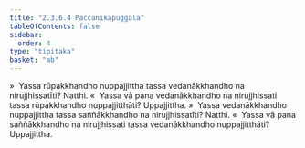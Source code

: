 ```yaml
---
title: "2.3.6.4 Paccanīkapuggala"
tableOfContents: false
sidebar:
  order: 4
type: "tipitaka"
basket: "ab"
---
```



<DynamicBreadcrumb />

<Division number="201">

<Paragraph number="948">
»  Yassa rūpakkhandho nuppajjittha tassa vedanākkhandho na nirujjhissatīti? Natthi.
</Paragraph>

<Paragraph number="949">
«  Yassa vā pana vedanākkhandho na nirujjhissati tassa rūpakkhandho nuppajjitthāti? Uppajjittha.
</Paragraph>

</Division>
<Division number="202">

<Paragraph number="950">
»  Yassa vedanākkhandho nuppajjittha tassa saññākkhandho na nirujjhissatīti? Natthi.
</Paragraph>

<Paragraph number="951">
«  Yassa vā pana saññākkhandho na nirujjhissati tassa vedanākkhandho nuppajjitthāti? Uppajjittha.
</Paragraph>
</Division>